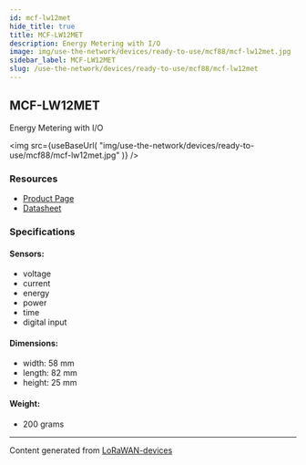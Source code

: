 ```yaml
---
id: mcf-lw12met
hide_title: true
title: MCF-LW12MET
description: Energy Metering with I/O
image: img/use-the-network/devices/ready-to-use/mcf88/mcf-lw12met.jpg
sidebar_label: MCF-LW12MET
slug: /use-the-network/devices/ready-to-use/mcf88/mcf-lw12met
---
```



## MCF-LW12MET

Energy Metering with I/O

<img
src={useBaseUrl(
"img/use-the-network/devices/ready-to-use/mcf88/mcf-lw12met.jpg"
)}
/>

### Resources

- [Product Page](https://www.mcf88.it/prodotto/mcf-lw12met/)
- [Datasheet](https://www.mcf88.it/wp-content/uploads/2020/07/MCF-LW12MET.pdf)

### Specifications

#### Sensors:
- voltage
- current
- energy
- power
- time
- digital input
#### Dimensions:
- width: 58 mm
- length: 82 mm
- height: 25 mm
#### Weight: 
- 200 grams



---
Content generated from [LoRaWAN-devices](https://github.com/TheThingsNetwork/lorawan-devices)